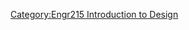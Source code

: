 {{Gallery
|width=180
|height=135
|title=Fall 2005 ENGR 215 Intro to Design Projects - RCEA
|lines=5
|Image:RCEA_A_Bright_Idea_002.jpg|<big><center>'''[[RCEA_A_Bright_Idea|A Bright Idea]]'''</center></big>To create an interactive, educational display that demonstrates the importance of electrical energy conservation

|Image:RCEA_Biggest_Little_Thing.JPG|<big><center>'''[[RCEA_Biggest_Little_Thing|Biggest Little Thing]]'''</center></big>To design an interactive display promoting electrical energy conservation

|Image:RCEA_Thermal_Curtain.JPG|<big><center>'''[[RCEA_Thermal_Curtain|Thermal Curtain]]'''</center></big>To educate people about thermal energy conservation

|Image:RCEA_Know_Your_Load.JPG|<big><center>'''[[RCEA_Know_Your_Load|Know Your Load]]'''</center></big>To educate people about phantom loads on electrical devices
}}<noinclude>


[[Category:Engr215 Introduction to Design]]
</noinclude>